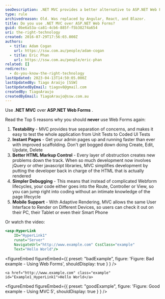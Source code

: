 ```yaml
---
seoDescription: .NET MVC provides a better alternative to ASP.NET Web Forms with its testability, instant pages, better HTML markup control, simpler debugging, and mobile support.
type: rule
archivedreason: Old. Was replaced by Angular, React, and Blazor.
title: Do you use .NET MVC over ASP.NET Web Forms?
guid: 0be6a53a-ca81-4cb6-885f-f5b38274a654
uri: the-right-technology
created: 2016-07-29T17:56:03.000Z
authors:
  - title: Adam Cogan
    url: https://ssw.com.au/people/adam-cogan
  - title: Eric Phan
    url: https://ssw.com.au/people/eric-phan
related: []
redirects:
  - do-you-know-the-right-technology
lastUpdated: 2023-04-13T14:50:05.000Z
lastUpdatedBy: Tiago Araújo [SSW]
lastUpdatedByEmail: tiagov8@gmail.com
createdBy: TiagoAraujo
createdByEmail: TiagoAraujo@ssw.com.au
---
```


Use **.NET MVC** over **ASP.NET Web Forms** .

Read the Top 5 reasons why you should **never** use Web Forms again:
1. **Testability** - MVC provides true separation of concerns, and makes it easy to test the whole application from Unit Tests to Coded UI Tests
2. **Instant Pages** - Get your admin pages up and running faster than ever with improved scaffolding. Don't get bogged down doing Create, Edit, Update, Delete
3. **Better HTML Markup Control** - Every layer of obstruction creates new problems down the track. When so much development now involves jQuery or other javascript libraries, MVC simplifies development by putting the developer back in charge of the HTML that is actually rendered
4. **Simpler Debugging** - This means that instead of complicated Webform lifecycles, your code either goes into the Route, Controller or View, so you can jump right into coding without an intimate knowledge of the page lifecycle
5. **Mobile Support** - With Adaptive Rendering, MVC allows the same User Interface to Render on Different Devices, so users can check it out on their PC, their Tablet or even their Smart Phone

Or watch the video:

<youtubeEmbed url="https://www.youtube.com/embed/0ugMkda9IBw?rel=0" description="Top 5 Reasons Why .NET MVC is Great (3 min)" />

```asp
<asp:HyperLink
    ID="HyperLink1"
    runat="Server"
    NavigateUrl="http://www.example.com" CssClass="example"
    Text="Hello World"/>
```

<figureEmbed figureEmbed={{
  preset: "badExample",
  figure: 'Figure: Bad example - Using Web Forms',
  shouldDisplay: true
} } />


```dotnet
<a href="http://www.example.com" class="example" id="Example1_HyperLink1">Hello World</a>
```

<figureEmbed figureEmbed={{
  preset: "goodExample",
  figure: 'Figure: Good example - Using MVC 5',
  shouldDisplay: true
} } />
